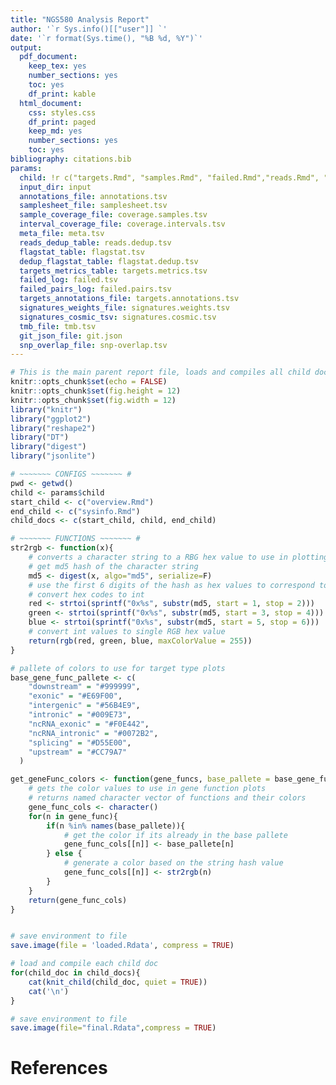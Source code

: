 ```yaml
---
title: "NGS580 Analysis Report"
author: '`r Sys.info()[["user"]] `'
date: '`r format(Sys.time(), "%B %d, %Y")`'
output:
  pdf_document:
    keep_tex: yes
    number_sections: yes
    toc: yes
    df_print: kable
  html_document:
    css: styles.css
    df_print: paged
    keep_md: yes
    number_sections: yes
    toc: yes
bibliography: citations.bib
params:
  child: !r c("targets.Rmd", "samples.Rmd", "failed.Rmd","reads.Rmd", "coverage.samples.Rmd", "coverage.intervals.Rmd", "variants.Rmd", "signatures.Rmd", "tmb.Rmd", "snp.overlap.Rmd")
  input_dir: input
  annotations_file: annotations.tsv
  samplesheet_file: samplesheet.tsv
  sample_coverage_file: coverage.samples.tsv
  interval_coverage_file: coverage.intervals.tsv
  meta_file: meta.tsv
  reads_dedup_table: reads.dedup.tsv
  flagstat_table: flagstat.tsv
  dedup_flagstat_table: flagstat.dedup.tsv
  targets_metrics_table: targets.metrics.tsv
  failed_log: failed.tsv
  failed_pairs_log: failed.pairs.tsv
  targets_annotations_file: targets.annotations.tsv
  signatures_weights_file: signatures.weights.tsv
  signatures_cosmic_tsv: signatures.cosmic.tsv
  tmb_file: tmb.tsv
  git_json_file: git.json
  snp_overlap_file: snp-overlap.tsv
---
```

```r
# This is the main parent report file, loads and compiles all child documents for the report
knitr::opts_chunk$set(echo = FALSE)
knitr::opts_chunk$set(fig.height = 12)
knitr::opts_chunk$set(fig.width = 12)
library("knitr")
library("ggplot2")
library("reshape2")
library("DT")
library("digest")
library("jsonlite")

# ~~~~~~~ CONFIGS ~~~~~~~ #
pwd <- getwd()
child <- params$child
start_child <- c("overview.Rmd")
end_child <- c("sysinfo.Rmd")
child_docs <- c(start_child, child, end_child)

# ~~~~~~~ FUNCTIONS ~~~~~~~ #
str2rgb <- function(x){
    # converts a character string to a RBG hex value to use in plotting
    # get md5 hash of the character string
    md5 <- digest(x, algo="md5", serialize=F)
    # use the first 6 digits of the hash as hex values to correspond to RGB
    # convert hex codes to int
    red <- strtoi(sprintf("0x%s", substr(md5, start = 1, stop = 2)))
    green <- strtoi(sprintf("0x%s", substr(md5, start = 3, stop = 4)))
    blue <- strtoi(sprintf("0x%s", substr(md5, start = 5, stop = 6)))
    # convert int values to single RGB hex value
    return(rgb(red, green, blue, maxColorValue = 255))
}

# pallete of colors to use for target type plots
base_gene_func_pallete <- c(
    "downstream" = "#999999",
    "exonic" = "#E69F00",
    "intergenic" = "#56B4E9",
    "intronic" = "#009E73",
    "ncRNA_exonic" = "#F0E442",
    "ncRNA_intronic" = "#0072B2",
    "splicing" = "#D55E00",
    "upstream" = "#CC79A7"
  )

get_geneFunc_colors <- function(gene_funcs, base_pallete = base_gene_func_pallete){
    # gets the color values to use in gene function plots
    # returns named character vector of functions and their colors
    gene_func_cols <- character()
    for(n in gene_func){
        if(n %in% names(base_pallete)){
            # get the color if its already in the base pallete
            gene_func_cols[[n]] <- base_pallete[n]
        } else {
            # generate a color based on the string hash value
            gene_func_cols[[n]] <- str2rgb(n)
        }
    }
    return(gene_func_cols)
}


# save environment to file
save.image(file = 'loaded.Rdata', compress = TRUE)
```

```r
# load and compile each child doc
for(child_doc in child_docs){
    cat(knit_child(child_doc, quiet = TRUE))
    cat('\n')
}
```

```r
# save environment to file
save.image(file="final.Rdata",compress = TRUE)
```

# References

